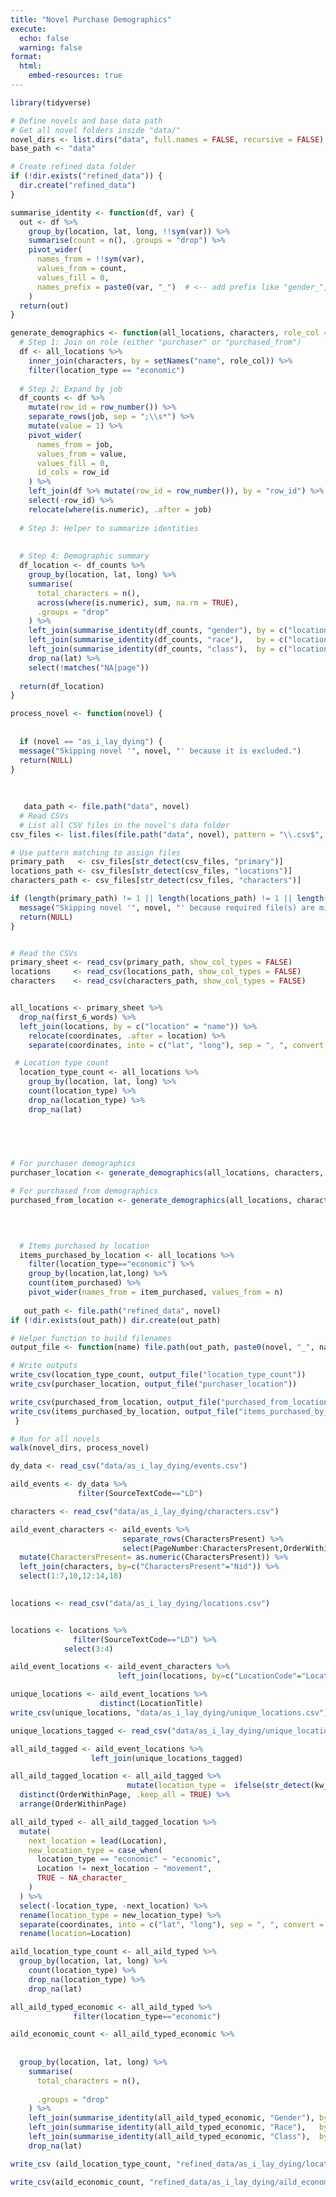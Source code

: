 ```yaml
---
title: "Novel Purchase Demographics"
execute:
  echo: false
  warning: false
format:
  html:
    embed-resources: true
---
```


```r
library(tidyverse)

# Define novels and base data path
# Get all novel folders inside "data/"
novel_dirs <- list.dirs("data", full.names = FALSE, recursive = FALSE)
base_path <- "data"

# Create refined data folder
if (!dir.exists("refined_data")) {
  dir.create("refined_data")
}

```


```r
summarise_identity <- function(df, var) {
  out <- df %>%
    group_by(location, lat, long, !!sym(var)) %>%
    summarise(count = n(), .groups = "drop") %>%
    pivot_wider(
      names_from = !!sym(var),
      values_from = count,
      values_fill = 0,
      names_prefix = paste0(var, "_")  # <-- add prefix like "gender_", "class_", etc.
    )
  return(out)
}
```




```r
generate_demographics <- function(all_locations, characters, role_col = "purchaser") {
  # Step 1: Join on role (either "purchaser" or "purchased_from")
  df <- all_locations %>%
    inner_join(characters, by = setNames("name", role_col)) %>%
    filter(location_type == "economic")
  
  # Step 2: Expand by job
  df_counts <- df %>%
    mutate(row_id = row_number()) %>%
    separate_rows(job, sep = ";\\s*") %>%
    mutate(value = 1) %>%
    pivot_wider(
      names_from = job,
      values_from = value,
      values_fill = 0,
      id_cols = row_id
    ) %>%
    left_join(df %>% mutate(row_id = row_number()), by = "row_id") %>%
    select(-row_id) %>%
    relocate(where(is.numeric), .after = job)
  
  # Step 3: Helper to summarize identities
  
  
  # Step 4: Demographic summary
  df_location <- df_counts %>%
    group_by(location, lat, long) %>%
    summarise(
      total_characters = n(),
      across(where(is.numeric), sum, na.rm = TRUE),
      .groups = "drop"
    ) %>%
    left_join(summarise_identity(df_counts, "gender"), by = c("location", "lat", "long")) %>%
    left_join(summarise_identity(df_counts, "race"),   by = c("location", "lat", "long")) %>%
    left_join(summarise_identity(df_counts, "class"),  by = c("location", "lat", "long")) %>%
    drop_na(lat) %>%
    select(!matches("NA|page"))
  
  return(df_location)
}
```



```r

process_novel <- function(novel) {
  
  
  if (novel == "as_i_lay_dying") {
  message("Skipping novel '", novel, "' because it is excluded.")
  return(NULL)
}
  
  
  
   data_path <- file.path("data", novel)
  # Read CSVs
  # List all CSV files in the novel's data folder
csv_files <- list.files(file.path("data", novel), pattern = "\\.csv$", full.names = TRUE)

# Use pattern matching to assign files
primary_path   <- csv_files[str_detect(csv_files, "primary")]
locations_path <- csv_files[str_detect(csv_files, "locations")]
characters_path <- csv_files[str_detect(csv_files, "characters")]

if (length(primary_path) != 1 || length(locations_path) != 1 || length(characters_path) != 1) {
  message("Skipping novel '", novel, "' because required file(s) are missing or duplicated.")
  return(NULL)
}


# Read the CSVs
primary_sheet <- read_csv(primary_path, show_col_types = FALSE)
locations     <- read_csv(locations_path, show_col_types = FALSE)
characters    <- read_csv(characters_path, show_col_types = FALSE)


all_locations <- primary_sheet %>% 
  drop_na(first_6_words) %>%
  left_join(locations, by = c("location" = "name")) %>%
    relocate(coordinates, .after = location) %>%
    separate(coordinates, into = c("lat", "long"), sep = ", ", convert = TRUE)

 # Location type count
  location_type_count <- all_locations %>%
    group_by(location, lat, long) %>%
    count(location_type) %>%
    drop_na(location_type) %>% 
    drop_na(lat)



  
 
# For purchaser demographics
purchaser_location <- generate_demographics(all_locations, characters, role_col = "purchaser")

# For purchased_from demographics
purchased_from_location <- generate_demographics(all_locations, characters, role_col = "purchased_from")
  
  


  # Items purchased by location
  items_purchased_by_location <- all_locations %>%
    filter(location_type=="economic") %>% 
    group_by(location,lat,long) %>% 
    count(item_purchased) %>% 
    pivot_wider(names_from = item_purchased, values_from = n)
    
   out_path <- file.path("refined_data", novel)
if (!dir.exists(out_path)) dir.create(out_path)

# Helper function to build filenames
output_file <- function(name) file.path(out_path, paste0(novel, "_", name, ".csv"))

# Write outputs
write_csv(location_type_count, output_file("location_type_count"))
write_csv(purchaser_location, output_file("purchaser_location"))

write_csv(purchased_from_location, output_file("purchased_from_location"))
write_csv(items_purchased_by_location, output_file("items_purchased_by_location"))
 }


```

```r
# Run for all novels
walk(novel_dirs, process_novel)
```


```r
dy_data <- read_csv("data/as_i_lay_dying/events.csv")
```

```r
aild_events <- dy_data %>% 
               filter(SourceTextCode=="LD")
```

```r
characters <- read_csv("data/as_i_lay_dying/characters.csv")
```

```r
aild_event_characters <- aild_events %>% 
                         separate_rows(CharactersPresent) %>%   
                         select(PageNumber:CharactersPresent,OrderWithinPage, kw_actions) %>% 
  mutate(CharactersPresent= as.numeric(CharactersPresent)) %>% 
  left_join(characters, by=c("CharactersPresent"="Nid")) %>% 
  select(1:7,10,12:14,18)
                      
```

```r
locations <- read_csv("data/as_i_lay_dying/locations.csv")


locations <- locations %>% 
              filter(SourceTextCode=="LD") %>% 
            select(3:4)

```



```r
aild_event_locations <- aild_event_characters %>% 
                        left_join(locations, by=c("LocationCode"="LocationKey"))
```

```r
unique_locations <- aild_event_locations %>% 
                    distinct(LocationTitle)
write_csv(unique_locations, "data/as_i_lay_dying/unique_locations.csv")
```

```r
unique_locations_tagged <- read_csv("data/as_i_lay_dying/unique_locations_tagged.csv")
```
```r
all_aild_tagged <- aild_event_locations %>% 
                  left_join(unique_locations_tagged)
```

```r
all_aild_tagged_location <- all_aild_tagged %>% 
                          mutate(location_type =  ifelse(str_detect(kw_actions,"Economic"),"economic","movement")) %>% 
  distinct(OrderWithinPage, .keep_all = TRUE) %>% 
  arrange(OrderWithinPage)
```

```r
all_aild_typed <- all_aild_tagged_location %>% 
  mutate(
    next_location = lead(Location),
    new_location_type = case_when(
      location_type == "economic" ~ "economic",
      Location != next_location ~ "movement",
      TRUE ~ NA_character_
    )
  ) %>%
  select(-location_type, -next_location) %>%
  rename(location_type = new_location_type) %>% 
  separate(coordinates, into = c("lat", "long"), sep = ", ", convert = TRUE) %>% 
  rename(location=Location)
```

```r
aild_location_type_count <- all_aild_typed %>% 
  group_by(location, lat, long) %>%
    count(location_type) %>%
    drop_na(location_type) %>% 
    drop_na(lat)
```

```r
all_aild_typed_economic <- all_aild_typed %>% 
              filter(location_type=="economic")

aild_economic_count <- all_aild_typed_economic %>% 
    
 
  group_by(location, lat, long) %>%
    summarise(
      total_characters = n(),
      
      .groups = "drop"
    ) %>% 
    left_join(summarise_identity(all_aild_typed_economic, "Gender"), by = c("location", "lat", "long")) %>% 
    left_join(summarise_identity(all_aild_typed_economic, "Race"),   by = c("location", "lat", "long")) %>%
    left_join(summarise_identity(all_aild_typed_economic, "Class"),  by = c("location", "lat", "long")) %>%
    drop_na(lat) 
```

```r
write_csv (aild_location_type_count, "refined_data/as_i_lay_dying/location_type_count.csv")
```

```r
write_csv(aild_economic_count, "refined_data/as_i_lay_dying/aild_economic_count.csv")
```

